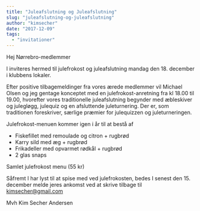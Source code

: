 ```yaml
---
title: "Juleafslutning og Juleafslutning"
slug: "juleafslutning-og-juleafslutning"
author: "kimsecher"
date: "2017-12-09"
tags: 
  - "invitationer"
---
```


Hej Nørrebro-medlemmer

I inviteres hermed til julefrokost og juleafslutning mandag den 18. december i klubbens lokaler.

Efter positive tilbagemeldinger fra vores ærede medlemmer vil Michael Olsen og jeg gentage konceptet med en julefrokost-anretning fra kl 18.00 til 19.00, hvorefter vores traditionelle juleafslutning begynder med æbleskiver og julegløgg, julequiz og en afsluttende juleturnering. Der er, som traditionen foreskriver, særlige præmier for julequizzen og juleturneringen.

Julefrokost-menuen kommer igen i år til at bestå af

- Fiskefillet med remoulade og citron + rugbrød
- Karry sild med æg + rugbrød
- Frikadeller med opvarmet rødkål + rugbrød
- 2 glas snaps

Samlet julefrokost menu (55 kr)

Såfremt I har lyst til at spise med ved julefrokosten, bedes I senest den 15. december melde jeres ankomst ved at skrive tilbage til kimsecher@gmail.com

Mvh Kim Secher Andersen
